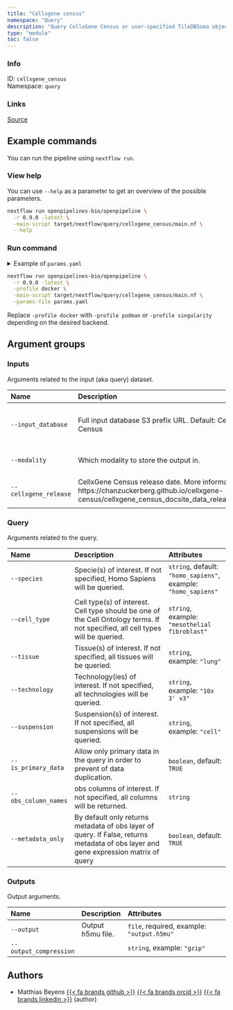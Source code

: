 ```yaml
---
title: "Cellxgene census"
namespace: "Query"
description: "Query CellxGene Census or user-specified TileDBSoma object, and eventually fetch cell and gene metadata or/and expression counts."
type: "module"
toc: false
---
```


::: {.column-margin}

### Info

ID: `cellxgene_census`  
Namespace: `query`

### Links
[Source](https://github.com/openpipelines-bio/openpipeline/blob/0.9.0/./src/query/cellxgene_census){.btn-action .btn-sm .btn-info .btn role="button"}

:::



## Example commands

You can run the pipeline using `nextflow run`.

### View help

You can use `--help` as a parameter to get an overview of the possible parameters.

```bash
nextflow run openpipelines-bio/openpipeline \
  -r 0.9.0 -latest \
  -main-script target/nextflow/query/cellxgene_census/main.nf \
  --help
```

### Run command

<details>
<summary>Example of `params.yaml`</summary>
```yaml
# Inputs
input_database: "CellxGene"
modality: "rna"
cellxgene_release: "2023-05-15"

# Outputs
# output: "$id.$key.output.h5mu"
# output_compression: "gzip"

# Query
species: "homo_sapiens"
# cell_type: ["mesothelial fibroblast"]
# tissue: ["lung"]
# technology: ["10x 3' v3"]
# suspension: ["cell"]
is_primary_data: true
# obs_column_names: ["foo"]
metadata_only: true

# Nextflow input-output arguments
publish_dir: # please fill in - example: "output/"
# param_list: "my_params.yaml"
```
</details>

```bash
nextflow run openpipelines-bio/openpipeline \
  -r 0.9.0 -latest \
  -profile docker \
  -main-script target/nextflow/query/cellxgene_census/main.nf \
  -params-file params.yaml
```

:::{.callout-note}
Replace `-profile docker` with `-profile podman` or `-profile singularity` depending on the desired backend.
:::

## Argument groups

### Inputs

Arguments related to the input (aka query) dataset.


|Name                  |Description                                                                                                                                        |Attributes                                           |
|:---------------------|:--------------------------------------------------------------------------------------------------------------------------------------------------|:----------------------------------------------------|
|`--input_database`    |Full input database S3 prefix URL. Default: CellxGene Census                                                                                       |`string`, default: `"CellxGene"`, example: `"s3://"` |
|`--modality`          |Which modality to store the output in.                                                                                                             |`string`, default: `"rna"`                           |
|`--cellxgene_release` |CellxGene Census release date. More information: https://chanzuckerberg.github.io/cellxgene-census/cellxgene_census_docsite_data_release_info.html |`string`, default: `"2023-05-15"`                    |


### Query

Arguments related to the query.


|Name                 |Description                                                                                                                         |Attributes                                                     |
|:--------------------|:-----------------------------------------------------------------------------------------------------------------------------------|:--------------------------------------------------------------|
|`--species`          |Specie(s) of interest. If not specified, Homo Sapiens will be queried.                                                              |`string`, default: `"homo_sapiens"`, example: `"homo_sapiens"` |
|`--cell_type`        |Cell type(s) of interest. Cell type should be one of the Cell Ontology terms. If not specified, all cell types will be queried.     |`string`, example: `"mesothelial fibroblast"`                  |
|`--tissue`           |Tissue(s) of interest. If not specified, all tissues will be queried.                                                               |`string`, example: `"lung"`                                    |
|`--technology`       |Technology(ies) of interest. If not specified, all technologies will be queried.                                                    |`string`, example: `"10x 3' v3"`                               |
|`--suspension`       |Suspension(s) of interest. If not specified, all suspensions will be queried.                                                       |`string`, example: `"cell"`                                    |
|`--is_primary_data`  |Allow only primary data in the query in order to prevent of data duplication.                                                       |`boolean`, default: `TRUE`                                     |
|`--obs_column_names` |obs columns of interest. If not specified, all columns will be returned.                                                            |`string`                                                       |
|`--metadata_only`    |By default only returns metadata of obs layer of query. If False, returns metadata of obs layer and gene expression matrix of query |`boolean`, default: `TRUE`                                     |


### Outputs

Output arguments.


|Name                   |Description       |Attributes                                 |
|:----------------------|:-----------------|:------------------------------------------|
|`--output`             |Output h5mu file. |`file`, required, example: `"output.h5mu"` |
|`--output_compression` |                  |`string`, example: `"gzip"`                |

## Authors


  * Matthias Beyens [{{< fa brands github >}}](https://github.com/MatthiasBeyens) [{{< fa brands orcid >}}](https://orcid.org/0000-0003-3304-0706) [{{< fa brands linkedin >}}](https://linkedin.com/in/mbeyens) (author)
